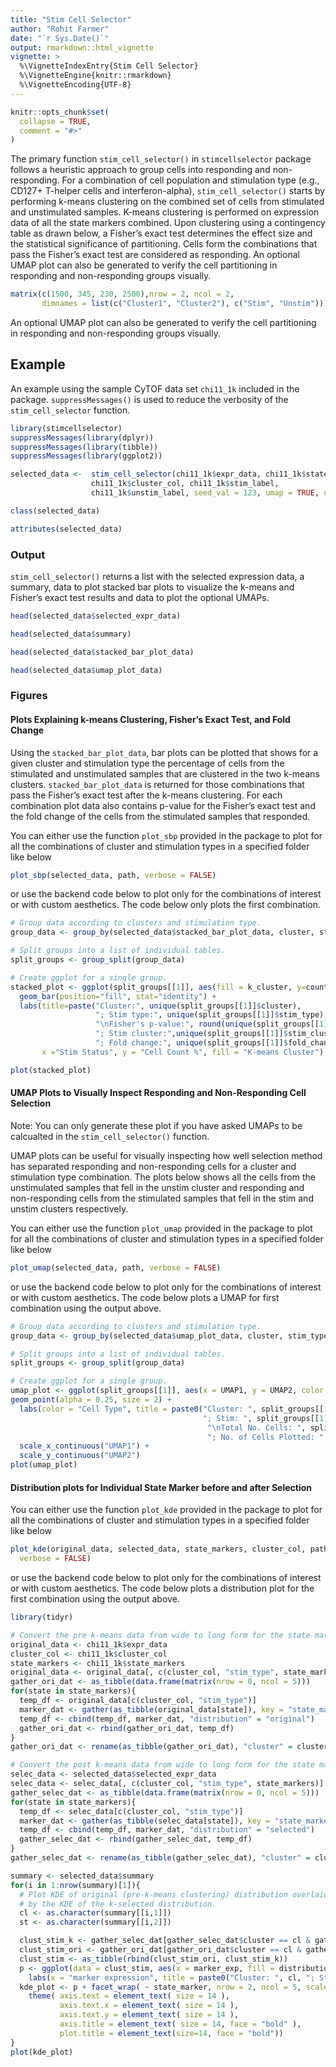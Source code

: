 ```yaml
---
title: "Stim Cell Selector"
author: "Rohit Farmer"
date: "`r Sys.Date()`"
output: rmarkdown::html_vignette
vignette: >
  %\VignetteIndexEntry{Stim Cell Selector}
  %\VignetteEngine{knitr::rmarkdown}
  %\VignetteEncoding{UTF-8}
---
```


```r
knitr::opts_chunk$set(
  collapse = TRUE,
  comment = "#>"
)
```

The primary function `stim_cell_selector()` in `stimcellselector` package follows a heuristic approach to group cells into responding and non-responding. For a combination of cell population and stimulation type (e.g., CD127+ T-helper cells and interferon-alpha), `stim_cell_selector()` starts by performing k-means clustering on the combined set of cells from stimulated and unstimulated samples. K-means clustering is performed on expression data of all the state markers combined. Upon clustering using a contingency table as drawn below, a Fisher's exact test determines the effect size and the statistical significance of partitioning. Cells form the combinations that pass the Fisher's exact test are considered as responding. An optional UMAP plot can also be generated to verify the cell partitioning in responding and non-responding groups visually.

```r
matrix(c(1500, 345, 230, 2500),nrow = 2, ncol = 2, 
       dimnames = list(c("Cluster1", "Cluster2"), c("Stim", "Unstim")))
```

An optional UMAP plot can also be generated to verify the cell partitioning in responding and non-responding groups visually.

## Example

An example using the sample CyTOF data set `chi11_1k` included in the package. 
`suppressMessages()` is used to reduce the verbosity of the `stim_cell_selector`
function.

```r
library(stimcellselector)
suppressMessages(library(dplyr))
suppressMessages(library(tibble))
suppressMessages(library(ggplot2))

selected_data <-  stim_cell_selector(chi11_1k$expr_data, chi11_1k$state_markers,
                  chi11_1k$cluster_col, chi11_1k$stim_label,
                  chi11_1k$unstim_label, seed_val = 123, umap = TRUE, umap_cells = 500, verbose = FALSE)

class(selected_data)

attributes(selected_data)
```

### Output

`stim_cell_selector()` returns a list with the selected expression data, a summary, data to plot stacked 
bar plots to visualize the k-means and Fisher's exact test results and data to plot the optional UMAPs. 

```r
head(selected_data$selected_expr_data)
```

```r
head(selected_data$summary)
```
```r
head(selected_data$stacked_bar_plot_data)
```
```r
head(selected_data$umap_plot_data)
```

### Figures

#### Plots Explaining k-means Clustering, Fisher's Exact Test, and Fold Change
Using the `stacked_bar_plot_data`, bar plots can be plotted that shows for a given
cluster and stimulation type the percentage of cells from the
stimulated and unstimulated samples that are clustered in the two k-means clusters.
`stacked_bar_plot_data` is returned for those combinations that pass the Fisher's
exact test after the k-means clustering. For each combination plot data also contains 
p-value for the Fisher's exact test and the fold change of the cells from the stimulated
samples that responded.

You can either use the function `plot_sbp` provided in the package to plot for all the
combinations of cluster and stimulation types in a specified folder like below

```r
plot_sbp(selected_data, path, verbose = FALSE)
```
or use the backend code below to plot only for the combinations of interest or with custom
aesthetics. The code below only plots the first combination.

```r
# Group data according to clusters and stimulation type.
group_data <- group_by(selected_data$stacked_bar_plot_data, cluster, stim_type)

# Split groups into a list of individual tables.
split_groups <- group_split(group_data)

# Create ggplot for a single group.
stacked_plot <- ggplot(split_groups[[1]], aes(fill = k_cluster, y=count, x=stim_status)) +
  geom_bar(position="fill", stat="identity") +
  labs(title=paste("Cluster:", unique(split_groups[[1]]$cluster), 
                   "; Stim type:", unique(split_groups[[1]]$stim_type), 
                   "\nFisher's p-value:", round(unique(split_groups[[1]]$f_p_val),3),
                   "; Stim cluster:",unique(split_groups[[1]]$stim_clust), 
                   "; Fold change:", unique(split_groups[[1]]$fold_change) ,  sep=" "),
       x ="Stim Status", y = "Cell Count %", fill = "K-means Cluster")

plot(stacked_plot)
```

#### UMAP Plots to Visually Inspect Responding and Non-Responding Cell Selection
Note: You can only generate these plot if you have asked UMAPs to be calcualted in 
the `stim_cell_selector()` function.

UMAP plots can be useful for visually inspecting how well selection method has 
separated responding and non-responding cells for a cluster and stimulation type
combination. The plots below shows all the cells from the unstimulated samples that fell in the
unstim cluster and responding and non-responding cells from the stimulated 
samples that fell in the stim and unstim clusters respectively. 

You can either use the function `plot_umap` provided in the package to plot for all the
combinations of cluster and stimulation types in a specified folder like below

```r
plot_umap(selected_data, path, verbose = FALSE)
```
or use the backend code below to plot only for the combinations of interest or with custom
aesthetics. The code below plots a UMAP for first combination using the output above.

```r
# Group data according to clusters and stimulation type.
group_data <- group_by(selected_data$umap_plot_data, cluster, stim_type)

# Split groups into a list of individual tables.
split_groups <- group_split(group_data)

# Create ggplot for a single group.
umap_plot <- ggplot(split_groups[[1]], aes(x = UMAP1, y = UMAP2, color = cell_type)) +
geom_point(alpha = 0.25, size = 2) +
  labs(color = "Cell Type", title = paste0("Cluster: ", split_groups[[1]]$cluster, 
                                           "; Stim: ", split_groups[[1]]$stim_type,
                                            "\nTotal No. Cells: ", split_groups[[1]]$tot_of_cells,
                                            "; No. of Cells Plotted: ", split_groups[[1]]$no_of_cells)) +
  scale_x_continuous("UMAP1") +
  scale_y_continuous("UMAP2")
plot(umap_plot)
```

#### Distribution plots for Individual State Marker before and after Selection
You can either use the function `plot_kde` provided in the package to plot for all the
combinations of cluster and stimulation types in a specified folder like below

```r
plot_kde(original_data, selected_data, state_markers, cluster_col, path,
  verbose = FALSE)
```
or use the backend code below to plot only for the combinations of interest or with custom
aesthetics. The code below plots a distribution plot for the first combination using the output above.

```r
library(tidyr)

# Convert the pre k-means data from wide to long form for the state markers.
original_data <- chi11_1k$expr_data
cluster_col <- chi11_1k$cluster_col
state_markers <- chi11_1k$state_markers
original_data <- original_data[, c(cluster_col, "stim_type", state_markers)]
gather_ori_dat <- as_tibble(data.frame(matrix(nrow = 0, ncol = 5)))
for(state in state_markers){
  temp_df <- original_data[c(cluster_col, "stim_type")]
  marker_dat <- gather(as_tibble(original_data[state]), key = "state_marker", value = "marker_exp")
  temp_df <- cbind(temp_df, marker_dat, "distribution" = "original")
  gather_ori_dat <- rbind(gather_ori_dat, temp_df)
}
gather_ori_dat <- rename(as_tibble(gather_ori_dat), "cluster" = cluster_col)

# Convert the post k-means data from wide to long form for the state markers.
selec_data <- selected_data$selected_expr_data
selec_data <- selec_data[, c(cluster_col, "stim_type", state_markers)]
gather_selec_dat <- as_tibble(data.frame(matrix(nrow = 0, ncol = 5)))
for(state in state_markers){
  temp_df <- selec_data[c(cluster_col, "stim_type")]
  marker_dat <- gather(as_tibble(selec_data[state]), key = "state_marker", value = "marker_exp")
  temp_df <- cbind(temp_df, marker_dat, "distribution" = "selected")
  gather_selec_dat <- rbind(gather_selec_dat, temp_df)
}
gather_selec_dat <- rename(as_tibble(gather_selec_dat), "cluster" = cluster_col)

summary <- selected_data$summary
for(i in 1:nrow(summary)[1]){
  # Plot KDE of original (pre-k-means clustering) distribution overlaid
  # by the KDE of the k-selected distribution.
  cl <- as.character(summary[[i,1]])
  st <- as.character(summary[[i,2]])

  clust_stim_k <- gather_selec_dat[gather_selec_dat$cluster == cl & gather_selec_dat$stim_type == st, ]
  clust_stim_ori <- gather_ori_dat[gather_ori_dat$cluster == cl & gather_ori_dat$stim_type == st, ]
  clust_stim <- as_tibble(rbind(clust_stim_ori, clust_stim_k))
  p <- ggplot(data = clust_stim, aes(x = marker_exp, fill = distribution)) + geom_density(alpha = 0.25) +
    labs(x = "marker expression", title = paste0("Cluster: ", cl, "; Stim Type: ", st))
  kde_plot <- p + facet_wrap( ~ state_marker, nrow = 2, ncol = 5, scales = "free_y") +
    theme( axis.text = element_text( size = 14 ),
           axis.text.x = element_text( size = 14 ),
           axis.text.y = element_text( size = 14 ),
           axis.title = element_text( size = 14, face = "bold" ),
           plot.title = element_text(size=14, face = "bold"))
}
plot(kde_plot)
```
